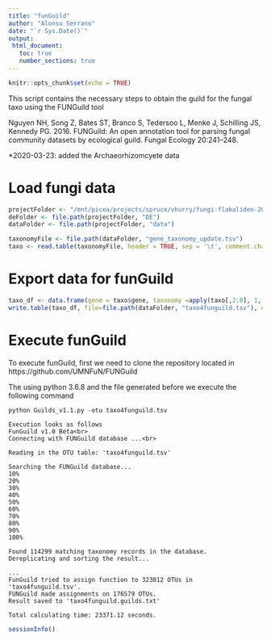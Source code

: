 ```yaml
---
title: "funGuild"
author: "Alonso Serrano"
date: "`r Sys.Date()`"
output:
 html_document:
   toc: true
   number_sections: true
---
```


```r
knitr::opts_chunk$set(echo = TRUE)
```

This script contains the necessary steps to obtain the guild for the fungal taxo using the FUNGuild tool

Nguyen NH, Song Z, Bates ST, Branco S, Tedersoo L, Menke J, Schilling JS, Kennedy PG. 2016. FUNGuild: An open annotation tool for parsing fungal community datasets by ecological guild. Fungal Ecology 20:241–248.

*2020-03-23: added the Archaeorhizomcyete data


# Load fungi data
```r
projectFolder <- "/mnt/picea/projects/spruce/vhurry/fungi-flakaliden-2011"
deFolder <- file.path(projectFolder, "DE")
dataFolder <- file.path(projectFolder, "data")

taxonomyFile <- file.path(dataFolder, "gene_taxonomy_update.tsv")
taxo <- read.table(taxonomyFile, header = TRUE, sep = '\t', comment.char = "", stringsAsFactors = FALSE)
```

# Export data for funGuild
```r

taxo_df <- data.frame(gene = taxo$gene, taxonomy =apply(taxo[,2:8], 1, paste, collapse = ";" ) )
write.table(taxo_df, file=file.path(dataFolder, "taxo4funguild.tsv"), quote=F, row.names=F, sep='\t')
```

# Execute funGuild

To execute funGuild, first we need to clone the repository located in 
https://github.com/UMNFuN/FUNGuild

The using python 3.6.8 and the file generated before we execute the following command

```
python Guilds_v1.1.py -otu taxo4funguild.tsv

Execution looks as follows
FunGuild v1.0 Beta<br>
Connecting with FUNGuild database ...<br>

Reading in the OTU table: 'taxo4funguild.tsv'

Searching the FUNGuild database...
10%
20%
30%
40%
50%
60%
70%
80%
90%
100%

Found 114299 matching taxonomy records in the database.
Dereplicating and sorting the result...

...
FunGuild tried to assign function to 323012 OTUs in 'taxo4funguild.tsv'.
FUNGuild made assignments on 176579 OTUs.
Result saved to 'taxo4funguild.guilds.txt'

Total calculating time: 23371.12 seconds.
```

```r
sessionInfo()
```


